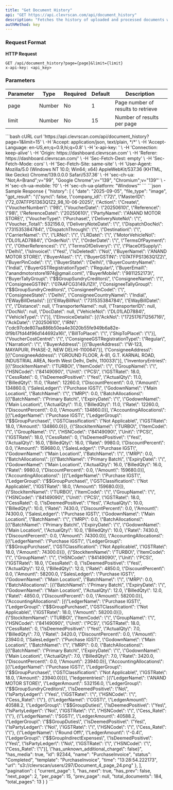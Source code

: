 ```yaml
---
title: "Get Document History"
api: "GET https://api.clevrscan.com/api/document_history"
description: "Fetches the history of uploaded and processed documents with pagination support."
authMethod: key
---
```


### Request Format

**HTTP Request**

```http
GET /api/document_history?page={page}&limit={limit}
x-api-key: <api_key>
```

### Parameters

| Parameter | Type   | Required | Default | Description                               |
| --------- | ------ | -------- | ------- | ----------------------------------------- |
| page      | Number | No       | 1       | Page number of results to retrieve        |
| limit     | Number | No       | 15      | Number of results per page                |

<RequestExample>
```bash cURL
curl 'https://api.clevrscan.com/api/document_history?page=1&limit=15' \
  -H 'Accept: application/json, text/plain, */*' \
  -H 'Accept-Language: en-US,en;q=0.9,hi;q=0.8' \
  -H 'x-api-key: <api_key>' \
  -H 'Connection: keep-alive' \
  -H 'Origin: https://dashboard.clevrscan.com' \
  -H 'Referer: https://dashboard.clevrscan.com/' \
  -H 'Sec-Fetch-Dest: empty' \
  -H 'Sec-Fetch-Mode: cors' \
  -H 'Sec-Fetch-Site: same-site' \
  -H 'User-Agent: Mozilla/5.0 (Windows NT 10.0; Win64; x64) AppleWebKit/537.36 (KHTML, like Gecko) Chrome/139.0.0.0 Safari/537.36' \
  -H 'sec-ch-ua: "Not;A=Brand";v="99", "Google Chrome";v="139", "Chromium";v="139"' \
  -H 'sec-ch-ua-mobile: ?0' \
  -H 'sec-ch-ua-platform: "Windows"'
```
</RequestExample>

<ResponseExample>
```json Sample Response
{
    "history": [
        {
            "date": "2025-09-05",
            "file_type": "image",
            "gpt_result": "{\"sync\": false, \"company_id\": \"72\", \"MasterID\": \"72_07ATFPS1363Q1Z2_98_10-06-2025\", \"Action\": \"Create\", \"VoucherNumber\": \"98\", \"VoucherDate\": \"20250610\", \"Reference\": \"98\", \"ReferenceDate\": \"20250610\", \"PartyName\": \"ANAND MOTOR STORE\", \"VoucherType\": \"Purchase\", \"DeliveryNoteNo\": \"\", \"Voucher_Total\": 532156.0, \"DeliveryNoteDate\": \"\", \"DispatchDocNo\": \"731535384784\", \"DispatchThrough\": \"\", \"Destination\": \"\", \"CarrierName\": \"\", \"LRNo\": \"\", \"LRDate\": \"\", \"MotorVehicleNo\": \"DL01LAD7884\", \"OrderNo\": \"\", \"OrderDate\": \"\", \"TermsOfPayment\": \"\", \"OtherReferences\": \"\", \"TermsOfDelivery\": \"\", \"PlaceOfSupply\": \"Delhi\", \"IsInvoice\": \"Yes\", \"IsDeleted\": \"No\", \"BuyerName\": \"ANAND MOTOR STORE\", \"BuyerAlias\": \"\", \"BuyerGSTIN\": \"07ATFPS1363Q1Z2\", \"BuyerPinCode\": \"\", \"BuyerState\": \"Delhi\", \"BuyerCountryName\": \"India\", \"BuyerGSTRegistrationType\": \"Regular\", \"BuyerEmail\": \"anandmotorstore1974@gmail.com\", \"BuyerMobile\": \"9811252173\", \"BuyerTallyGroup\": \"$$GroupSundryCreditors\", \"ConsigneeName\": \"\", \"ConsigneeGSTIN\": \"07AAFCG3149J1ZI\", \"ConsigneeTallyGroup\": \"$$GroupSundryCreditors\", \"ConsigneePinCode\": \"\", \"ConsigneeState\": \"Delhi\", \"ConsigneeCountryName\": \"India\", \"EWayBillDetails\": [{\"EWayBillNo\": \"731535384784\", \"EWayBillDate\": \"\", \"Distance\": null, \"TransporterName\": null, \"TransporterID\": null, \"DocNo\": null, \"DocDate\": null, \"VehicleNo\": \"DL01LAD7884\", \"VehicleType\": \"\"}], \"EInvoiceDetails\": [{\"AckNo\": \"172517671256716\", \"AckDate\": \"20250610\", \"IRN\": \"cdc97cde807aa886b50ea4e3020b55fe949b6a82e-0f9b17fd44f96d144692a16\", \"BillToPlace\": \"\", \"ShipToPlace\": \"\"}], \"VoucherCostCentre\": \"\", \"ConsigneeGSTRegistrationType\": \"Regular\", \"Narration\": \"\", \"BuyerAddress\": [{\"BuyerAddress\": \"W-123, MAYAPURI, PHASE-2, NEW DELHI-110064\"}], \"ConsigneeAddress\": [{\"ConsigneeAddress\": \"GROUND FLOOR, A-81, G.T. KARNAL ROAD, INDUSTRIAL AREA, North West Delhi, Delhi, 110033\"}], \"InventoryEntries\": [{\"StockItemName\": \"TURBO\", \"ItemCode\": \"\", \"GroupName\": \"\", \"HSNCode\": \"84149090\", \"Unit\": \"PCS\", \"IGSTRate\": 18.0, \"CessRate\": 0, \"IsDeemedPositive\": \"Yes\", \"ActualQty\": 11.0, \"BilledQty\": 11.0, \"Rate\": 12260.0, \"DiscountPercent\": 0.0, \"Amount\": 134860.0, \"SalesLedger\": \"Purchase IGST\", \"GodownName\": \"Main Location\", \"BatchName\": \"\", \"MRP\": 0.0, \"BatchAllocations\": [{\"BatchName\": \"Primary Batch\", \"ExpiryDate\": \"\", \"GodownName\": \"Main Location\", \"ActualQty\": 11.0, \"BilledQty\": 11.0, \"Rate\": 12260.0, \"DiscountPercent\": 0.0, \"Amount\": 134860.0}], \"AccountingAllocations\": [{\"LedgerName\": \"Purchase IGST\", \"LedgerGroup\": \"$$GroupPurchase\", \"GSTClassification\": \"Not Applicable\", \"IGSTRate\": 18.0, \"Amount\": 134860.0}]}, {\"StockItemName\": \"TURBO\", \"ItemCode\": \"\", \"GroupName\": \"\", \"HSNCode\": \"84149090\", \"Unit\": \"PCS\", \"IGSTRate\": 18.0, \"CessRate\": 0, \"IsDeemedPositive\": \"Yes\", \"ActualQty\": 16.0, \"BilledQty\": 16.0, \"Rate\": 9980.0, \"DiscountPercent\": 0.0, \"Amount\": 159680.0, \"SalesLedger\": \"Purchase IGST\", \"GodownName\": \"Main Location\", \"BatchName\": \"\", \"MRP\": 0.0, \"BatchAllocations\": [{\"BatchName\": \"Primary Batch\", \"ExpiryDate\": \"\", \"GodownName\": \"Main Location\", \"ActualQty\": 16.0, \"BilledQty\": 16.0, \"Rate\": 9980.0, \"DiscountPercent\": 0.0, \"Amount\": 159680.0}], \"AccountingAllocations\": [{\"LedgerName\": \"Purchase IGST\", \"LedgerGroup\": \"$$GroupPurchase\", \"GSTClassification\": \"Not Applicable\", \"IGSTRate\": 18.0, \"Amount\": 159680.0}]}, {\"StockItemName\": \"TURBO\", \"ItemCode\": \"\", \"GroupName\": \"\", \"HSNCode\": \"84149090\", \"Unit\": \"PCS\", \"IGSTRate\": 18.0, \"CessRate\": 0, \"IsDeemedPositive\": \"Yes\", \"ActualQty\": 10.0, \"BilledQty\": 10.0, \"Rate\": 7430.0, \"DiscountPercent\": 0.0, \"Amount\": 74300.0, \"SalesLedger\": \"Purchase IGST\", \"GodownName\": \"Main Location\", \"BatchName\": \"\", \"MRP\": 0.0, \"BatchAllocations\": [{\"BatchName\": \"Primary Batch\", \"ExpiryDate\": \"\", \"GodownName\": \"Main Location\", \"ActualQty\": 10.0, \"BilledQty\": 10.0, \"Rate\": 7430.0, \"DiscountPercent\": 0.0, \"Amount\": 74300.0}], \"AccountingAllocations\": [{\"LedgerName\": \"Purchase IGST\", \"LedgerGroup\": \"$$GroupPurchase\", \"GSTClassification\": \"Not Applicable\", \"IGSTRate\": 18.0, \"Amount\": 74300.0}]}, {\"StockItemName\": \"TURBO\", \"ItemCode\": \"\", \"GroupName\": \"\", \"HSNCode\": \"84149090\", \"Unit\": \"PCS\", \"IGSTRate\": 18.0, \"CessRate\": 0, \"IsDeemedPositive\": \"Yes\", \"ActualQty\": 12.0, \"BilledQty\": 12.0, \"Rate\": 4850.0, \"DiscountPercent\": 0.0, \"Amount\": 58200.0, \"SalesLedger\": \"Purchase IGST\", \"GodownName\": \"Main Location\", \"BatchName\": \"\", \"MRP\": 0.0, \"BatchAllocations\": [{\"BatchName\": \"Primary Batch\", \"ExpiryDate\": \"\", \"GodownName\": \"Main Location\", \"ActualQty\": 12.0, \"BilledQty\": 12.0, \"Rate\": 4850.0, \"DiscountPercent\": 0.0, \"Amount\": 58200.0}], \"AccountingAllocations\": [{\"LedgerName\": \"Purchase IGST\", \"LedgerGroup\": \"$$GroupPurchase\", \"GSTClassification\": \"Not Applicable\", \"IGSTRate\": 18.0, \"Amount\": 58200.0}]}, {\"StockItemName\": \"TURBO\", \"ItemCode\": \"\", \"GroupName\": \"\", \"HSNCode\": \"84149090\", \"Unit\": \"PCS\", \"IGSTRate\": 18.0, \"CessRate\": 0, \"IsDeemedPositive\": \"Yes\", \"ActualQty\": 7.0, \"BilledQty\": 7.0, \"Rate\": 3420.0, \"DiscountPercent\": 0.0, \"Amount\": 23940.0, \"SalesLedger\": \"Purchase IGST\", \"GodownName\": \"Main Location\", \"BatchName\": \"\", \"MRP\": 0.0, \"BatchAllocations\": [{\"BatchName\": \"Primary Batch\", \"ExpiryDate\": \"\", \"GodownName\": \"Main Location\", \"ActualQty\": 7.0, \"BilledQty\": 7.0, \"Rate\": 3420.0, \"DiscountPercent\": 0.0, \"Amount\": 23940.0}], \"AccountingAllocations\": [{\"LedgerName\": \"Purchase IGST\", \"LedgerGroup\": \"$$GroupPurchase\", \"GSTClassification\": \"Not Applicable\", \"IGSTRate\": 18.0, \"Amount\": 23940.0}]}], \"ledgerentries\": [{\"LedgerName\": \"ANAND MOTOR STORE\", \"LedgerAmount\": 532156.0, \"LedgerGroup\": \"$$GroupSundryCreditors\", \"IsDeemedPositive\": \"No\", \"IsPartyLedger\": \"Yes\", \"IGSTRate\": \"\", \"HSNCode\": \"\", \"Cess_Rate\": \"\"}, {\"LedgerName\": \"CGST\", \"LedgerAmount\": 40588.2, \"LedgerGroup\": \"$$GroupDuties\", \"IsDeemedPositive\": \"Yes\", \"IsPartyLedger\": \"No\", \"IGSTRate\": \"\", \"HSNCode\": \"\", \"Cess_Rate\": \"\"}, {\"LedgerName\": \"SGST\", \"LedgerAmount\": 40588.2, \"LedgerGroup\": \"$$GroupDuties\", \"IsDeemedPositive\": \"Yes\", \"IsPartyLedger\": \"No\", \"IGSTRate\": \"\", \"HSNCode\": \"\", \"Cess_Rate\": \"\"}, {\"LedgerName\": \"Round Off\", \"LedgerAmount\": \"-0.4\", \"LedgerGroup\": \"$$GroupIndirectExpenses\", \"IsDeemedPositive\": \"Yes\", \"IsPartyLedger\": \"No\", \"IGSTRate\": \"\", \"HSNCode\": \"\", \"Cess_Rate\": \"\"}], \"has_unknown_additional_charge\": false}",
            "has_media": true,
            "id": 92344,
            "name": "PurchaseInvoice",
            "status": "Completed",
            "template": "PurchaseInvoice",
            "time": "13:28:54.222173",
            "url": "s3://clevrscan/users/297/Document_4_page_24.png"
        },
    ],
    "pagination": {
        "current_page": 1,
        "has_next": true,
        "has_prev": false,
        "next_page": 2,
        "per_page": 15,
        "prev_page": null,
        "total_documents": 184,
        "total_pages": 13
    }
}
```
</ResponseExample>